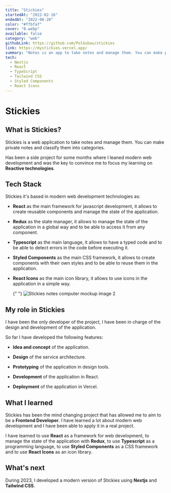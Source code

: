 ---
title: "Stickies"
startedAt: "2022-02-16"
endedAt: "2022-08-20"
color: "#ffbfa7"
cover: "0.webp"
available: false
category: "web"
githubLink: https://github.com/PolGubau/stickies
link: https://mystickies.vercel.app/
summary: "Notes is an app to take notes and manage them. You can make private notes and classify them into categories."
tech: 
  - Nextjs
  - React
  - TypeScript
  - Tailwind CSS
  - Styled Components
  - React Icons
---

# Stickies

## What is Stickies?

Stickies is a web application to take notes and manage them. You can make private notes and classify them into categories.

Has been a side project for some months where I leaned modern web development and was the key to convince me to focus my learning on **Reactive technologies**.

## Tech Stack

Stickies it's based in modern web development technologies as:

- **React** as the main framework for javascript development, it allows to create reusable components and manage the state of the application.

- **Redux** as the state manager, it allows to manage the state of the application in a global way and to be able to access it from any component.

- **Typescript** as the main language, it allows to have a typed code and to be able to detect errors in the code before executing it.

- **Styled Components** as the main CSS framework, it allows to create components with their own styles and to be able to reuse them in the application.

- **React Icons** as the main icon library, it allows to use icons in the application in a simple way.

  {" "}
  <Image
    alt="Stickies notes computer mockup image 2"
    width={800}
    height={500}
    className="rounded-xl h-full max-h-[500px] object-contain pl-16 show-animation"
    src="/media/projects/stickies/stickies_computer.png"
  />

## My role in Stickies

I have been the only developer of the project, I have been in charge of the design and development of the application.

So far I have developed the following features:

- **Idea and concept** of the application.

- **Design** of the service architecture.

- **Prototyping** of the application in design tools.

- **Development** of the application in React.

- **Deployment** of the application in Vercel.

## What I learned

Stickies has been the mind changing project that has allowed me to aim to be a **Frontend Developer**. I have learned a lot about modern web development and I have been able to apply it in a real project.

I have learned to use **React** as a framework for web development, to manage the state of the application with **Redux**, to use **Typescript** as a programming language, to use **Styled Components** as a CSS framework and to use **React Icons** as an icon library.

## What's next

During 2023, I developed a modern version of Stickies using **Nextjs** and **Tailwind CSS**.

<BlogLink slug="notes" name="Discover Notes project 🗒️ " />
